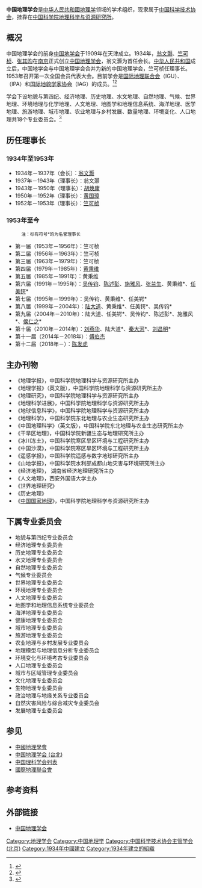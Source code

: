 {{Otheruses|中国地理学会}}
{{Infobox Organization
|name             = 中国地理学会<br/>The Geographical Society of China
|abbreviation     = GSC
|formation        = 1934年3月
|type             = 学术组织
|status           = 
|headquarters     = 
|location         = <!-- 组织所在地 -->
|region_served    = [[中国大陆|中国大陆]]
|membership       = <!-- 成员资格（如：个人成员，团体成员等） -->
|language         = [[中文|中文]]
|leader_title     = 理事长
|leader_name      = [[陈发虎|陈发虎]]
|parent_organization = [[中国科学技术协会|中国科学技术协会]]
|affiliations     = <!-- 附属或分支组织 -->
|website          = [http://www.gsc.org.cn/ 中国地理学会]
}}

'''中国地理学会'''是[[中华人民共和國|中华人民共和國]][[地理学|地理学]]领域的学术组织，现隶属于[[中国科学技术协会|中国科学技术协会]]，挂靠在[[中国科学院|中国科学院]][[中国科学院地理科学与资源研究所|地理科学与资源研究所]]。

== 概况 ==
中国地理学会的前身[[中国地学会|中国地学会]]于1909年在天津成立。1934年，[[翁文灏|翁文灏]]、[[竺可桢|竺可桢]]、[[张其昀|张其昀]]在[[南京|南京]]正式创立[[中国地理学会|中国地理学会]]，翁文灏为首任会长。[[中华人民共和国|中华人民共和国]]成立后，中国地学会与中国地理学会合并为新的中国地理学会，竺可桢任理事长。1953年召开第一次全国会员代表大会。目前学会是[[国际地理联合会|国际地理联合会]]（IGU）、{{link-en|国际冻土协会|International Permafrost Association}}（IPA）和[[国际地貌学家协会|国际地貌学家协会]]（IAG）的成员。<ref>{{cite web|url=http://www.gsc.org.cn/xh/xhjj//xhjj.htm|title=学会简介|publisher=中国地理学会|access-date=2011-01-04|archive-url=https://web.archive.org/web/20111104163110/http://www.gsc.org.cn/xh/xhjj//xhjj.htm|archive-date=2011-11-04|dead-url=yes}}</ref><ref>{{cite web|url=http://www.gsc.org.cn/xh/xhjj//lsyg.htm|title=历史沿革|publisher=中国地理学会|access-date=2011-01-04|archive-url=https://web.archive.org/web/20101204031454/http://www.gsc.org.cn/xh/xhjj/lsyg.htm|archive-date=2010-12-04|dead-url=yes}}</ref>

学会下设地貌与第四纪、经济地理、历史地理、水文地理、自然地理、气候、世界地理、环境地理与化学地理、人文地理、地图学和地理信息系统、海洋地理、医学地理、旅游地理、城市地理、农业地理与乡村发展、数量地理、环境变化、人口地理共18个专业委员会。<ref>{{cite web|url=http://www.gsc.org.cn/xh/xhjj//zywyh.htm|title=专业委员会|publisher=中国地理学会|access-date=2011-01-04|archive-url=https://web.archive.org/web/20150923013845/http://www.gsc.org.cn/xh/xhjj/zywyh.htm|archive-date=2015-09-23|dead-url=yes}}</ref>

== 历任理事长 ==
=== 1934年至1953年 ===
* 1934年－1937年（会长）：[[翁文灏|翁文灏]]
* 1937年－1943年（理事长）：翁文灏
* 1943年－1950年（理事长）：[[胡焕庸|胡焕庸]]
* 1950年－1952年（理事长）：[[黄国璋|黄国璋]]
* 1952年－1953年（理事长）：[[竺可桢|竺可桢]]

=== 1953年至今 ===
:<small>注：标有符号*的为名誉理事长</small>
* 第一届（1953年－1956年）：竺可桢
* 第二届（1956年－1963年）：竺可桢
* 第三届（1963年－1979年）：竺可桢
* 第四届（1979年－1985年）：[[黄秉维|黄秉维]]
* 第五届（1985年－1991年）：黄秉维
* 第六届（1991年－1995年）：[[吴传钧|吴传钧]]、[[陈述彭|陈述彭]]、[[施雅风|施雅风]]、[[张兰生|张兰生]]、黄秉维*、[[任美锷|任美锷]]*
* 第七届（1995年－1999年）：吴传钧、黄秉维*、任美锷*
* 第八届（1999年－2004年）：[[陆大道|陆大道]]、黄秉维*、任美锷*、吴传钧*
* 第九届（2004年－2010年）：陆大道、任美锷*、吴传钧*、陈述彭*、施雅风*、[[侯仁之|侯仁之]]*
* 第十届（2010年－2014年）：[[刘燕华|刘燕华]]、陆大道*、[[秦大河|秦大河]]*、[[刘昌明|刘昌明]]*
* 第十一届（2014年－2018年）：[[傅伯杰|傅伯杰]]
* 第十二届（2018年－）：[[陈发虎|陈发虎]]

== 主办刊物 ==
* 《地理学报》，中国科学院地理科学与资源研究所主办
* 《地理学报》（英文版），中国科学院地理科学与资源研究所主办
* 《地理研究》，中国科学院地理科学与资源研究所主办
* 《地理科学进展》，中国科学院地理科学与资源研究所主办
* 《地球信息科学》，中国科学院地理科学与资源研究所主办
* 《地理科学》，中国科学院东北地理与农业生态研究所主办
* 《中国地理科学》（英文版），中国科学院东北地理与农业生态研究所主办
* 《干旱区地理》，中国科学院新疆生态与地理研究所主办
* 《冰川冻土》，中国科学院寒区旱区环境与工程研究所主办
* 《中国沙漠》，中国科学院寒区旱区环境与工程研究所主办
* 《遥感学报》，中国科学院遥感与数字地球研究所主办
* 《山地学报》，中国科学院水利部成都山地灾害与环境研究所主办
* 《经济地理》， 湖南省经济地理研究所主办
* 《人文地理》，西安外国语大学主办
* 《世界地理研究》
* 《历史地理》
* 《[[中国国家地理|中国国家地理]]》，中国科学院地理科学与资源研究所主办

== 下属专业委员会 ==
* 地貌与第四纪专业委员会
* 经济地理专业委员会
* 历史地理专业委员会
* 水文地理专业委员会
* 自然地理专业委员会
* 气候专业委员会
* 世界地理专业委员会
* 环境地理专业委员会
* 人文地理专业委员会
* 地图学和地理信息系统专业委员会
* 海洋地理专业委员会
* 健康地理专业委员会
* 城市地理专业委员会
* 旅游地理专业委员会
* 农业地理与乡村发展专业委员会
* 地理模型与地理信息分析专业委员会
* 环境变化与环境考古专业委员会
* 人口地理专业委员会
* 城市与区域管理专业委员会
* 文化地理专业委员会
* 生物地理专业委员会
* 政治地理与地缘关系专业委员会
* 自然灾害风险与综合减灾专业委员会
* 发展地理专业委员会

== 参见 ==
* [[中國地理學會|中國地理學會]]
* [[中国地理学会_(台北)|中国地理学会 (台北)]]
* [[中国理科学会列表|中国理科学会列表]]
* [[國際地理聯合會|國際地理聯合會]]

== 参考资料 ==
{{reflist}}

== 外部链接 ==
* [http://www.gsc.org.cn/ 中国地理学会]{{Wayback|url=http://www.gsc.org.cn/ |date=20201128162323 }}

[[Category:地理学会|Category:地理学会]]
[[Category:中国地理学|Category:中国地理学]]
[[Category:中国科学技术协会主管学会_(北京)|Category:中国科学技术协会主管学会 (北京)]]
[[Category:1934年中國建立|Category:1934年中國建立]]
[[Category:1934年建立的組織|Category:1934年建立的組織]]